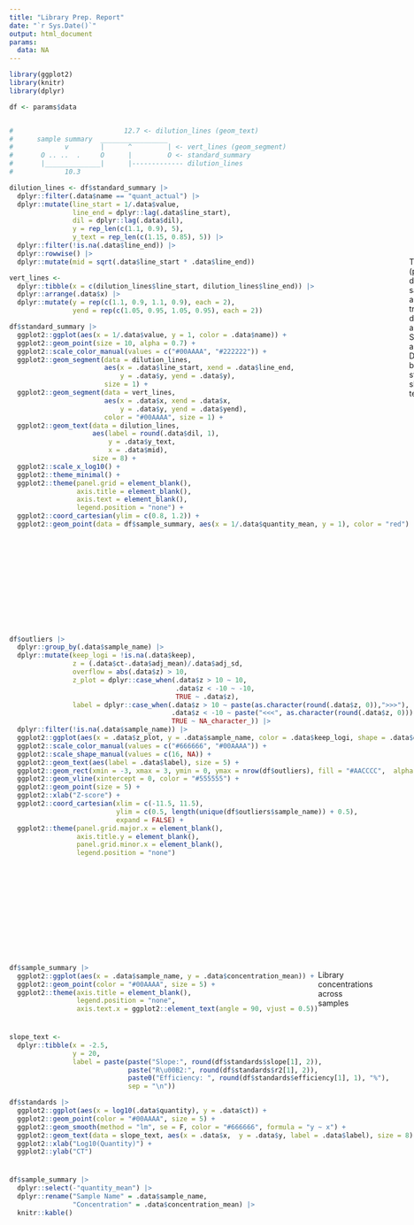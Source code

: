```yaml
---
title: "Library Prep. Report"
date: "`r Sys.Date()`"
output: html_document
params:
  data: NA
---
```


```r
library(ggplot2)
library(knitr)
library(dplyr)

df <- params$data
```

:::: {style="display: flex; align-items: center;"}

::: {style="flex-basis: 200px; flex-grow: 2"}
```r

#                            12.7 <- dilution_lines (geom_text)
#      sample summary  _________________
#             v        |      ^         | <- vert_lines (geom_segment)
#       O .. ..  .     O      |         O <- standard_summary
#       |______________|      |------------- dilution_lines
#             10.3

dilution_lines <- df$standard_summary |>
  dplyr::filter(.data$name == "quant_actual") |>
  dplyr::mutate(line_start = 1/.data$value,
                line_end = dplyr::lag(.data$line_start),
                dil = dplyr::lag(.data$dil),
                y = rep_len(c(1.1, 0.9), 5),
                y_text = rep_len(c(1.15, 0.85), 5)) |>
  dplyr::filter(!is.na(.data$line_end)) |>
  dplyr::rowwise() |>
  dplyr::mutate(mid = sqrt(.data$line_start * .data$line_end))

vert_lines <-
  dplyr::tibble(x = c(dilution_lines$line_start, dilution_lines$line_end)) |>
  dplyr::arrange(.data$x) |>
  dplyr::mutate(y = rep(c(1.1, 0.9, 1.1, 0.9), each = 2),
                yend = rep(c(1.05, 0.95, 1.05, 0.95), each = 2))

df$standard_summary |>
  ggplot2::ggplot(aes(x = 1/.data$value, y = 1, color = .data$name)) +
  ggplot2::geom_point(size = 10, alpha = 0.7) +
  ggplot2::scale_color_manual(values = c("#00AAAA", "#222222")) +
  ggplot2::geom_segment(data = dilution_lines,
                        aes(x = .data$line_start, xend = .data$line_end,
                            y = .data$y, yend = .data$y),
                        size = 1) +
  ggplot2::geom_segment(data = vert_lines,
                        aes(x = .data$x, xend = .data$x,
                            y = .data$y, yend = .data$yend),
                        color = "#00AAAA", size = 1) +
  ggplot2::geom_text(data = dilution_lines,
                     aes(label = round(.data$dil, 1),
                         y = .data$y_text,
                         x = .data$mid),
                     size = 8) +
  ggplot2::scale_x_log10() +
  ggplot2::theme_minimal() +
  ggplot2::theme(panel.grid = element_blank(), 
                 axis.title = element_blank(), 
                 axis.text = element_blank(), 
                 legend.position = "none") +
  ggplot2::coord_cartesian(ylim = c(0.8, 1.2)) +
  ggplot2::geom_point(data = df$sample_summary, aes(x = 1/.data$quantity_mean, y = 1), color = "red")


```
:::


::: {style="flex-basis: 100px; flex-grow: 1"}
Theoretical (perfectly diluted) samples are in gray, true dilutions are in blue. Samples are in red. Dilutions between standards shown in text.
:::

::::


:::: {style="display: flex; align-items: center;"}

::: {style="flex-basis: 200px; flex-grow: 2"}
```r
df$outliers |>
  dplyr::group_by(.data$sample_name) |>
  dplyr::mutate(keep_logi = !is.na(.data$keep),
                z = (.data$ct-.data$adj_mean)/.data$adj_sd,
                overflow = abs(.data$z) > 10,
                z_plot = dplyr::case_when(.data$z > 10 ~ 10,
                                          .data$z < -10 ~ -10,
                                          TRUE ~ .data$z),
                label = dplyr::case_when(.data$z > 10 ~ paste(as.character(round(.data$z, 0)),">>>"),
                                         .data$z < -10 ~ paste("<<<", as.character(round(.data$z, 0))),
                                         TRUE ~ NA_character_)) |>
  dplyr::filter(!is.na(.data$sample_name)) |> 
  ggplot2::ggplot(aes(x = .data$z_plot, y = .data$sample_name, color = .data$keep_logi, shape = .data$overflow)) +
  ggplot2::scale_color_manual(values = c("#666666", "#00AAAA")) +
  ggplot2::scale_shape_manual(values = c(16, NA)) +
  ggplot2::geom_text(aes(label = .data$label), size = 5) +
  ggplot2::geom_rect(xmin = -3, xmax = 3, ymin = 0, ymax = nrow(df$outliers), fill = "#AACCCC",  alpha = 0.1,  color = NA) +
  ggplot2::geom_vline(xintercept = 0, color = "#555555") +
  ggplot2::geom_point(size = 5) +
  ggplot2::xlab("Z-score") +
  ggplot2::coord_cartesian(xlim = c(-11.5, 11.5), 
                           ylim = c(0.5, length(unique(df$outliers$sample_name)) + 0.5), 
                           expand = FALSE) +
  ggplot2::theme(panel.grid.major.x = element_blank(), 
                 axis.title.y = element_blank(), 
                 panel.grid.minor.x = element_blank(), 
                 legend.position = "none")
```
:::

::: {style="flex-basis: 100px; flex-grow: 1"}
CT-values as represented by Z-score. Blue dots represent samples not considered outliers. Shaded blue region is +/- three standard deviations, which is considered the cutoff for outliers. Black dots are samples considered outliers. Far outliers (greater than 11 standard deviations) are represented by arrows (>>>) with the true value displayed beside it. Z scores are calculated after removing the outlier, if any. 
:::

::::


:::: {style="display: flex; align-items: center;"}

::: {style="flex-basis: 200px; flex-grow: 2"}
```r
df$sample_summary |>
  ggplot2::ggplot(aes(x = .data$sample_name, y = .data$concentration_mean)) +
  ggplot2::geom_point(color = "#00AAAA", size = 5) +
  ggplot2::theme(axis.title = element_blank(), 
                 legend.position = "none", 
                 axis.text.x = ggplot2::element_text(angle = 90, vjust = 0.5))

```
:::

::: {style="flex-basis: 100px; flex-grow: 1"}
Library concentrations across samples
:::

::::

:::: {style="display: flex; align-items: center;"}

::: {style="flex-basis: 200px; flex-grow: 2"}
```r

slope_text <-
  dplyr::tibble(x = -2.5, 
                y = 20,
                label = paste(paste("Slope:", round(df$standards$slope[1], 2)),
                              paste("R\u00B2:", round(df$standards$r2[1], 2)),
                              paste0("Efficiency: ", round(df$standards$efficiency[1], 1), "%"),
                              sep = "\n"))

df$standards |>
  ggplot2::ggplot(aes(x = log10(.data$quantity), y = .data$ct)) +
  ggplot2::geom_point(color = "#00AAAA", size = 5) +
  ggplot2::geom_smooth(method = "lm", se = F, color = "#666666", formula = "y ~ x") +
  ggplot2::geom_text(data = slope_text, aes(x = .data$x,  y = .data$y, label = .data$label), size = 8) +
  ggplot2::xlab("Log10(Quantity)") +
  ggplot2::ylab("CT")
```
:::

::: {style="flex-basis: 100px; flex-grow: 1"}
Log of library quantities vs CT values. An optimal slope is -3.32. An optimal efficiency is 100%. Acceptable efficiencies are >80%.
:::

::::

```r
df$sample_summary |> 
  dplyr::select(-"quantity_mean") |>
  dplyr::rename("Sample Name" = .data$sample_name,
                "Concentration" = .data$concentration_mean) |> 
  knitr::kable()
```


